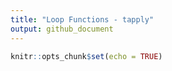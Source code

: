 ```yaml
---
title: "Loop Functions - tapply"
output: github_document
---
```


```r
knitr::opts_chunk$set(echo = TRUE)
```

## 